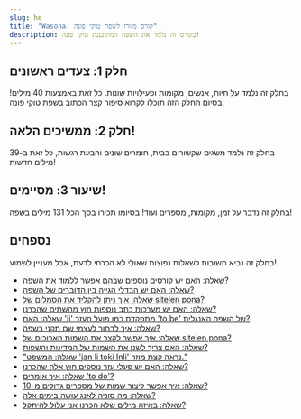 ```yaml
---
slug: he
title: "Wasona: קורס מזורז לשפת טוקי פונה"
description: בקורס זה נלמד את השפה המתוכננת טוקי פונה!
---
```



## חלק 1: צעדים ראשונים

בחלק זה נלמד על חיות, אנשים, מקומות ופעילויות שונות. כל זאת באמצעות 40 מילים! בסיום החלק הזה תוכלו לקרוא סיפור קצר הכתוב בשפת טוקי פונה. 

<List>
    <Card url="he/00" />
    <Card url="he/01" />
    <Card url="he/02" />
    <Card url="he/03" />
    <Card url="he/04" />
    <Card url="he/05" />
    <Card url="he/06" />
    <Card url="he/07" />
    <Card url="he/08" />
    <Card url="he/09" />
    <Card url="he/10" />
</List>

## חלק 2: ממשיכים הלאה!

בחלק זה נלמד משגים שקשורים בבית, חומרים שונים והבעת רגשות, כל זאת ב-39 מילים חדשות!

<List>
    <Card url="he/11" />
    <Card url="he/12" />
    <Card url="he/13" />
    <Card url="he/14" />
    <Card url="he/15" />
    <Card url="he/16" />
    <Card url="he/17" />
    <Card url="he/18" />
    <Card url="he/19" />
</List>

## שיעור 3: מסיימים!

בחלק זה נדבר על זמן, מקומות, מספרים ועוד! בסיומו תכירו בסך הכל 131 מילים בשפה!

<List>
    <Card url="he/20" />
    <Card url="he/21" />
    <Card url="he/22" />
    <Card url="he/23" />
    <Card url="he/24" />
    <Card url="he/25" />
    <Card url="he/26" />
    <Card url="he/27" />
    <Card url="he/28" />
    <Card url="he/29" />
</List>

## נספחים

בחלק זה נביא תשובות לשאלות נפוצות שאולי לא הכרחי לדעת, אבל מעניין לשמוע!

* [שאלה: האם יש קורסים נוספים שבהם אפשר ללמוד את השפה?](/he/other-courses/)
* [שאלה: האם יש הבדלי הגייה בין הדוברים של השפה?](/he/sound-variation/)
* [שאלה: איך ניתן להקליד את הסמלים של sitelen pona?](/he/fonts/)
* [שאלה: האם יש מערכות כתב נוספות חוץ מהשתים שהכרנו?](/he/sitelen-sitelen/)
* [שאלה: האם 'li' מתפקדת כמו פועל העזר 'to be' של השפה האנגלית?](/he/li-and-is/)
* [שאלה: איך לבחור לעצמי שם תקני בשפה?](/he/make-a-name/)
* [שאלה: איך אפשר לקצר את השמות הארוכים של sitelen pona?](/he/simpler-cartouches/)
* [שאלה: האם צריך לשנן את השמות של המדינות והשפות?](/he/languages-countries/)
* ["שאלה: המשפט 'jan li toki Inli'  נראה קצת מוזר."](/he/named-verbs/)
* [שאלה: האם יש פעלי עזר נוספים חוץ אלה שהכרנו?](/he/more-preverbs/)
* [שאלה: איך אומרים 'to do'?](/he/doing/)
* [שאלה: איך אפשר ליצור שמות של מספרים גדולים מ-10?](/he/large-numbers/)
* [שאלה: מה סוניה לאנג עושה בימים אלה?](/he/jan-sonja/)
* [שאלה: באיזה מילים שלא הכרנו אני עלול להיתקל?](/he/uncommon-words/)

